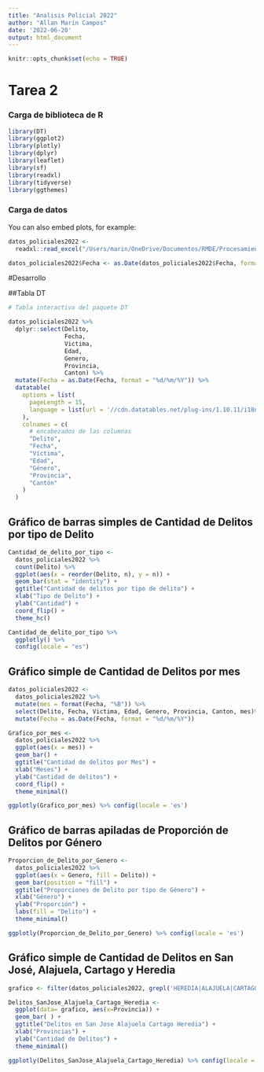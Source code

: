 ---
title: "Analisis Policial 2022"
author: "Allan Marín Campos"
date: '2022-06-20'
output: html_document
---

```{r setup, include=FALSE}
knitr::opts_chunk$set(echo = TRUE)
```

# Tarea 2


### Carga de biblioteca de R


```{r carga de paquetes, message=FALSE}
library(DT)
library(ggplot2)
library(plotly)
library(dplyr)
library(leaflet)
library(sf)
library(readxl)
library(tidyverse)
library(ggthemes)

```

### Carga de datos

You can also embed plots, for example:

```{r, message=FALSE}
datos_policiales2022 <- 
  readxl::read_excel("/Users/marin/OneDrive/Documentos/RMDE/Procesamiento/datos_policiales2022.xlsx")

datos_policiales2022$Fecha <- as.Date(datos_policiales2022$Fecha, format = "%Y-%m-%d")

```

#Desarrollo

##Tabla DT

```{r, message=FALSE}
# Tabla interactiva del paquete DT

datos_policiales2022 %>%
  dplyr::select(Delito,
                Fecha,
                Victima,
                Edad,
                Genero,
                Provincia,
                Canton) %>%
  mutate(Fecha = as.Date(Fecha, format = "%d/%m/%Y")) %>%
  datatable(
    options = list(
      pageLength = 15,
      language = list(url = '//cdn.datatables.net/plug-ins/1.10.11/i18n/Spanish.json')
    ),
    colnames = c(
      # encabezados de las columnas
      "Delito",
      "Fecha",
      "Víctima",
      "Edad",
      "Género",
      "Provincia",
      "Cantón"
    )
  )
```

## Gráfico de barras simples de Cantidad de Delitos por tipo de Delito
```{r}
Cantidad_de_delito_por_tipo <-
  datos_policiales2022 %>%
  count(Delito) %>%
  ggplot(aes(x = reorder(Delito, n), y = n)) +
  geom_bar(stat = "identity") +
  ggtitle("Cantidad de delitos por tipo de delito") +
  xlab("Tipo de Delito") +
  ylab("Cantidad") +
  coord_flip() +
  theme_hc()

Cantidad_de_delito_por_tipo %>%
  ggplotly() %>%
  config(locale = "es")
```

## Gráfico simple de Cantidad de Delitos por mes

```{r Transformacion de datos, message=FALSE, echo=FALSE}
datos_policiales2022 <-
  datos_policiales2022 %>%
  mutate(mes = format(Fecha, "%B")) %>%
  select(Delito, Fecha, Victima, Edad, Genero, Provincia, Canton, mes)%>%
  mutate(Fecha = as.Date(Fecha, format = "%d/%m/%Y"))
```

```{r}
Grafico_por_mes <-
  datos_policiales2022 %>%
  ggplot(aes(x = mes)) +
  geom_bar() +
  ggtitle("Cantidad de delitos por Mes") +
  xlab("Meses") +
  ylab("Cantidad de delitos") +
  coord_flip() +
  theme_minimal()

ggplotly(Grafico_por_mes) %>% config(locale = 'es')
```

## Gráfico de barras apiladas de Proporción de Delitos por Género

```{r}
Proporcion_de_Delito_por_Genero <-
  datos_policiales2022 %>%
  ggplot(aes(x = Genero, fill = Delito)) +
  geom_bar(position = "fill") +
  ggtitle("Proporciones de Delito por tipo de Género") +
  xlab("Género") +
  ylab("Proporción") +
  labs(fill = "Delito") +
  theme_minimal()

ggplotly(Proporcion_de_Delito_por_Genero) %>% config(locale = 'es')
```

## Gráfico simple de Cantidad de Delitos en San José, Alajuela, Cartago y Heredia 

```{r}

grafico <- filter(datos_policiales2022, grepl('HEREDIA|ALAJUELA|CARTAGO|SAN JOSE', Provincia))

Delitos_SanJose_Alajuela_Cartago_Heredia <-
  ggplot(data= grafico, aes(x=Provincia)) +
  geom_bar( ) +
  ggtitle("Delitos en San Jose Alajuela Cartago Heredia") +
  xlab("Provincias") +
  ylab("Cantidad de Delitos") +
  theme_minimal()

ggplotly(Delitos_SanJose_Alajuela_Cartago_Heredia) %>% config(locale = 'es')

```

